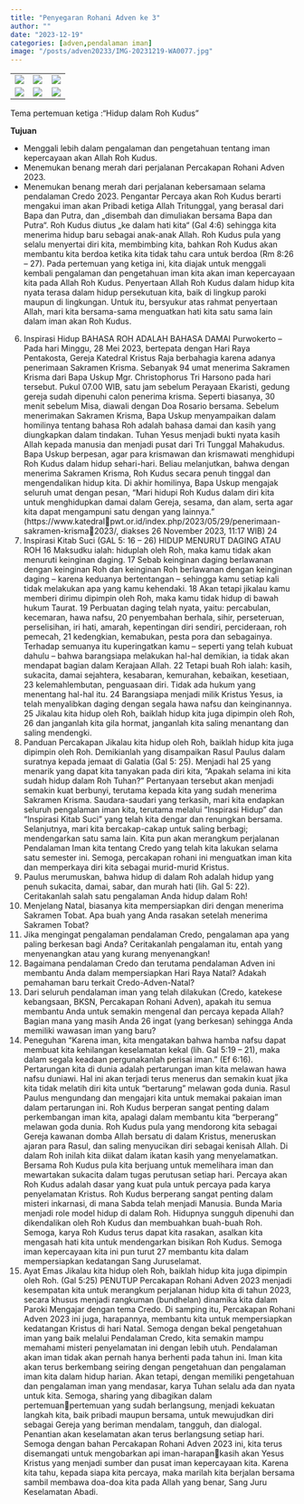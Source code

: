 ```yaml
---
title: "Penyegaran Rohani Adven ke 3"
author: ""
date: "2023-12-19"
categories: [adven,pendalaman iman]
image: "/posts/adven20233/IMG-20231219-WA0077.jpg"
---
```


|                                                |                                                |                                                |
|------------------------|------------------------|------------------------|
| ![](/posts/adven20233/IMG-20231219-WA0075.jpg) | ![](/posts/adven20233/IMG-20231219-WA0076.jpg) | ![](/posts/adven20233/IMG-20231219-WA0071.jpg) |
| ![](/posts/adven20233/IMG-20231219-WA0077.jpg) | ![](/posts/adven20233/IMG-20231219-WA0078.jpg) | ![](/posts/adven20233/IMG-20231219-WA0079.jpg) |

Tema pertemuan ketiga :“Hidup dalam Roh Kudus”\

**Tujuan**\

- Menggali lebih dalam pengalaman dan pengetahuan 
tentang iman kepercayaan akan Allah Roh Kudus.
- Menemukan benang merah dari perjalanan Percakapan 
Rohani Adven 2023.
- Menemukan benang merah dari perjalanan kebersamaan 
selama pendalaman Credo 2023.
Pengantar
Percaya akan Roh Kudus berarti mengakui iman akan Pribadi 
ketiga Allah Tritunggal, yang berasal dari Bapa dan Putra, dan 
„disembah dan dimuliakan bersama Bapa dan Putra“. Roh 
Kudus diutus „ke dalam hati kita“ (Gal 4:6) sehingga kita 
menerima hidup baru sebagai anak-anak Allah. Roh Kudus 
pula yang selalu menyertai diri kita, membimbing kita, bahkan 
Roh Kudus akan membantu kita berdoa ketika kita tidak tahu 
cara untuk berdoa (Rm 8:26 – 27).
Pada pertemuan yang ketiga ini, kita diajak untuk menggali 
kembali pengalaman dan pengetahuan iman kita akan iman 
kepercayaan kita pada Allah Roh Kudus. Penyertaan Allah Roh 
Kudus dalam hidup kita nyata terasa dalam hidup 
persekutuan kita, baik di lingkup paroki maupun di lingkungan. Untuk itu, bersyukur atas rahmat penyertaan 
Allah, mari kita bersama-sama menguatkan hati kita satu 
sama lain dalam iman akan Roh Kudus.
6. Inspirasi Hidup
BAHASA ROH ADALAH BAHASA DAMAI
Purwokerto – Pada hari Minggu, 28 Mei 2023, bertepata dengan 
Hari Raya Pentakosta, Gereja Katedral Kristus Raja 
berbahagia karena adanya penerimaan Sakramen Krisma. 
Sebanyak 94 umat menerima Sakramen Krisma dari Bapa 
Uskup Mgr. Christophorus Tri Harsono pada hari tersebut. 
Pukul 07.00 WIB, satu jam sebelum Perayaan Ekaristi, gedung 
gereja sudah dipenuhi calon penerima krisma. Seperti 
biasanya, 30 menit sebelum Misa, diawali dengan Doa Rosario 
bersama.
Sebelum menerimakan Sakramen Krisma, Bapa Uskup 
menyampaikan dalam homilinya tentang bahasa Roh adalah 
bahasa damai dan kasih yang diungkapkan dalam tindakan. 
Tuhan Yesus menjadi bukti nyata kasih Allah kepada manusia 
dan menjadi pusat dari Tri Tunggal Mahakudus. Bapa Uskup 
berpesan, agar para krismawan dan krismawati menghidupi 
Roh Kudus dalam hidup sehari-hari. Beliau melanjutkan, 
bahwa dengan menerima Sakramen Krisma, Roh Kudus 
secara penuh tinggal dan mengendalikan hidup kita. Di akhir 
homilinya, Bapa Uskup mengajak seluruh umat dengan pesan, 
“Mari hidupi Roh Kudus dalam diri kita untuk menghidupkan 
damai dalam Gereja, sesama, dan alam, serta agar kita dapat 
mengampuni satu dengan yang lainnya.” 
(https://www.katedralpwt.or.id/index.php/2023/05/29/penerimaan-sakramen-krisma2023/, diakses 26 November 2023, 11:17 WIB)
24
7. Inspirasi Kitab Suci (GAL 5: 16 – 26)
HIDUP MENURUT DAGING ATAU ROH
16 Maksudku ialah: hiduplah oleh Roh, maka kamu tidak akan 
menuruti keinginan daging. 17 Sebab keinginan daging 
berlawanan dengan keinginan Roh dan keinginan Roh 
berlawanan dengan keinginan daging – karena keduanya 
bertentangan – sehingga kamu setiap kali tidak melakukan 
apa yang kamu kehendaki. 18 Akan tetapi jikalau kamu 
memberi dirimu dipimpin oleh Roh, maka kamu tidak hidup 
di bawah hukum Taurat. 19 Perbuatan daging telah nyata, 
yaitu: percabulan, kecemaran, hawa nafsu, 20 penyembahan 
berhala, sihir, perseteruan, perselisihan, iri hati, amarah, 
kepentingan diri sendiri, percideraan, roh pemecah, 21 
kedengkian, kemabukan, pesta pora dan sebagainya. 
Terhadap semuanya itu kuperingatkan kamu – seperti yang 
telah kubuat dahulu – bahwa barangsiapa melakukan hal-hal 
demikian, ia tidak akan mendapat bagian dalam Kerajaan 
Allah. 22 Tetapi buah Roh ialah: kasih, sukacita, damai 
sejahtera, kesabaran, kemurahan, kebaikan, kesetiaan, 23 
kelemahlembutan, penguasaan diri. Tidak ada hukum yang 
menentang hal-hal itu. 24 Barangsiapa menjadi milik Kristus 
Yesus, ia telah menyalibkan daging dengan segala hawa nafsu 
dan keinginannya. 25 Jikalau kita hidup oleh Roh, baiklah hidup 
kita juga dipimpin oleh Roh, 26 dan janganlah kita gila hormat, 
janganlah kita saling menantang dan saling mendengki.
8. Panduan Percakapan
Jikalau kita hidup oleh Roh, baiklah hidup kita juga dipimpin 
oleh Roh. Demikianlah yang disampaikan Rasul Paulus dalam 
suratnya kepada jemaat di Galatia (Gal 5: 25). Menjadi hal 
25
yang menarik yang dapat kita tanyakan pada diri kita, “Apakah 
selama ini kita sudah hidup dalam Roh Tuhan?” Pertanyaan 
tersebut akan menjadi semakin kuat berbunyi, terutama 
kepada kita yang sudah menerima Sakramen Krisma.
Saudara-saudari yang terkasih, mari kita endapkan seluruh 
pengalaman iman kita, terutama melalui “Inspirasi Hidup” 
dan “Inspirasi Kitab Suci” yang telah kita dengar dan 
renungkan bersama. Selanjutnya, mari kita bercakap-cakap 
untuk saling berbagi; mendengarkan satu sama lain. Kita pun 
akan merangkum perjalanan Pendalaman Iman kita tentang 
Credo yang telah kita lakukan selama satu semester ini. 
Semoga, percakapan rohani ini menguatkan iman kita dan 
memperkaya diri kita sebagai murid-murid Kristus. 
1. Paulus merumuskan, bahwa hidup di dalam Roh adalah hidup 
yang penuh sukacita, damai, sabar, dan murah hati (lih. Gal 5: 
22). Ceritakanlah salah satu pengalaman Anda hidup dalam 
Roh! 
2. Menjelang Natal, biasanya kita mempersiapkan diri dengan 
menerima Sakramen Tobat. Apa buah yang Anda rasakan 
setelah menerima Sakramen Tobat?
3. Jika mengingat pengalaman pendalaman Credo, pengalaman 
apa yang paling berkesan bagi Anda? Ceritakanlah 
pengalaman itu, entah yang menyenangkan atau yang kurang 
menyenangkan!
4. Bagaimana pendalaman Credo dan terutama pendalaman 
Adven ini membantu Anda dalam mempersiapkan Hari Raya 
Natal? Adakah pemahaman baru terkait Credo-Adven-Natal?
5. Dari seluruh pendalaman iman yang telah dilakukan (Credo, 
katekese kebangsaan, BKSN, Percakapan Rohani Adven), 
apakah itu semua membantu Anda untuk semakin mengenal 
dan percaya kepada Allah? Bagian mana yang masih Anda 
26
ingat (yang berkesan) sehingga Anda memiliki wawasan iman 
yang baru?
9. Peneguhan
“Karena iman, kita mengatakan bahwa hamba nafsu dapat 
membuat kita kehilangan keselamatan kekal (lih. Gal 5:19 –
21), maka dalam segala keadaan pergunakanlah perisai iman.” 
(Ef 6:16). Pertarungan kita di dunia adalah pertarungan iman 
kita melawan hawa nafsu duniawi. Hal ini akan terjadi terus 
menerus dan semakin kuat jika kita tidak melatih diri kita 
untuk “bertarung” melawan goda dunia. Rasul Paulus 
mengundang dan mengajari kita untuk memakai pakaian 
iman dalam pertarungan ini.
Roh Kudus berperan sangat penting dalam perkembangan 
iman kita, apalagi dalam membantu kita “berperang” melawan 
goda dunia. Roh Kudus pula yang mendorong kita sebagai 
Gereja kawanan domba Allah bersatu di dalam Kristus, 
meneruskan ajaran para Rasul, dan saling menyucikan diri 
sebagai kenisah Allah. Di dalam Roh inilah kita diikat dalam 
ikatan kasih yang menyelamatkan. Bersama Roh Kudus pula 
kita berjuang untuk memelihara iman dan mewartakan 
sukacita dalam tugas perutusan setiap hari.
Percaya akan Roh Kudus adalah dasar yang kuat pula untuk 
percaya pada karya penyelamatan Kristus. Roh Kudus 
berperang sangat penting dalam misteri inkarnasi, di mana 
Sabda telah menjadi Manusia. Bunda Maria menjadi role 
model hidup di dalam Roh. Hidupnya sungguh dipenuhi dan 
dikendalikan oleh Roh Kudus dan membuahkan buah-buah 
Roh. Semoga, karya Roh Kudus terus dapat kita rasakan, 
asalkan kita mengasah hati kita untuk mendengarkan bisikan 
Roh Kudus. Semoga iman kepercayaan kita ini pun turut 
27
membantu kita dalam mempersiapkan kedatangan Sang 
Juruselamat.
10. Ayat Emas
Jikalau kita hidup oleh Roh, 
baiklah hidup kita juga dipimpin oleh Roh. (Gal 5:25)
PENUTUP
Percakapan Rohani Adven 2023 menjadi kesempatan kita untuk 
merangkum perjalanan hidup kita di tahun 2023, secara 
khusus menjadi rangkuman (bundhelan) dinamika kita dalam 
Paroki Mengajar dengan tema Credo. Di samping itu, 
Percakapan Rohani Adven 2023 ini juga, harapannya, 
membantu kita untuk mempersiapkan kedatangan Kristus di 
hari Natal. Semoga dengan bekal pengetahuan iman yang baik 
melalui Pendalaman Credo, kita semakin mampu memahami 
misteri penyelamatan ini dengan lebih utuh. 
Pendalaman akan iman tidak akan pernah hanya berhenti pada 
tahun ini. Iman kita akan terus berkembang seiring dengan 
pengetahuan dan pengalaman iman kita dalam hidup harian. 
Akan tetapi, dengan memiliki pengetahuan dan pengalaman 
iman yang mendasar, karya Tuhan selalu ada dan nyata untuk 
kita. Semoga, sharing yang dibagikan dalam pertemuanpertemuan yang sudah berlangsung, menjadi kekuatan 
langkah kita, baik pribadi maupun bersama, untuk 
mewujudkan diri sebagai Gereja yang beriman mendalam, 
tangguh, dan dialogal.
Penantian akan keselamatan akan terus berlangsung setiap hari. 
Semoga dengan bahan Percakapan Rohani Adven 2023 ini, 
kita terus disemangati untuk mengobarkan api iman-harapankasih akan Yesus Kristus yang menjadi sumber dan pusat 
iman kepercayaan kita. Karena kita tahu, kepada siapa kita 
percaya, maka marilah kita berjalan bersama sambil 
membawa doa-doa kita pada Allah yang benar, Sang Juru 
Keselamatan Abadi.
